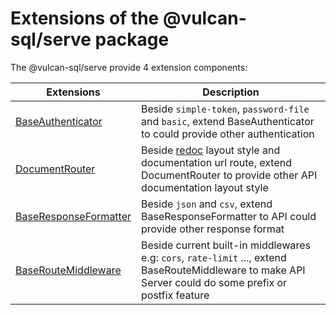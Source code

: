 # Extensions of the @vulcan-sql/serve package

The @vulcan-sql/serve provide 4 extension components:

| Extensions                                                     | Description                                                                                                                                                      |
| -------------------------------------------------------------- | ---------------------------------------------------------------------------------------------------------------------------------------------------------------- |
| [BaseAuthenticator](./vulcan-sql-serve/authenticator)          | Beside `simple-token`, `password-file` and `basic`, extend BaseAuthenticator to could provide other authentication                                               |
| [DocumentRouter](./vulcan-sql-serve/document-router)           | Beside [redoc](https://github.com/Redocly/redoc) layout style and documentation url route, extend DocumentRouter to provide other API documentation layout style |
| [BaseResponseFormatter](./vulcan-sql-serve/response-formatter) | Beside `json` and `csv`, extend BaseResponseFormatter to API could provide other response format                                                                 |
| [BaseRouteMiddleware](./vulcan-sql-serve/route-middleware)     | Beside current built-in middlewares e.g: `cors`, `rate-limit` ..., extend BaseRouteMiddleware to make API Server could do some prefix or postfix feature         |
